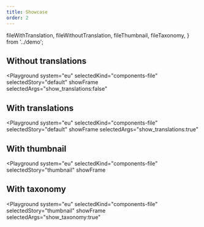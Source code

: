 ```yaml
---
title: Showcase
order: 2
---
```



  fileWithTranslation,
  fileWithoutTranslation,
  fileThumbnail,
  fileTaxonomy,
} from '../demo';

## Without translations

<Playground
  system="eu"
  selectedKind="components-file"
  selectedStory="default"
  showFrame
  selectedArgs="show_translations:false"
>
  <Html markup={fileWithoutTranslation} />
</Playground>

## With translations

<Playground
  system="eu"
  selectedKind="components-file"
  selectedStory="default"
  showFrame
  selectedArgs="show_translations:true"
>
  <Html markup={fileWithTranslation} />
</Playground>

## With thumbnail

<Playground
  system="eu"
  selectedKind="components-file"
  selectedStory="thumbnail"
  showFrame
>
  <Html markup={fileThumbnail} />
</Playground>

## With taxonomy

<Playground
  system="eu"
  selectedKind="components-file"
  selectedStory="thumbnail"
  showFrame
  selectedArgs="show_taxonomy:true"
>
  <Html markup={fileTaxonomy} />
</Playground>
